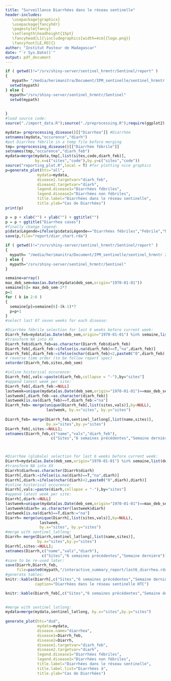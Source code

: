 ```yaml
---
title: "Surveillance Diarrhées dans le réseau sentinelle"
header-includes: 
   \usepackage{graphicx}
   \usepackage{fancyhdr}
   \pagestyle{fancy}
   \setlength\headheight{15pt}
   \fancyhead[L]{\includegraphics[width=4cm]{logo.png}}
   \fancyfoot[LE,RO]{}
author: "Institut Pasteur de Madagascar"
date: "`r Sys.Date()`"
output: pdf_document
---
```




```r
if ( getwd()!="/srv/shiny-server/sentinel_hrmntr/Sentinel/report" )
{
   mypath= "/media/herimanitra/Document/IPM_sentinelle/sentinel_hrmntr 291115/Sentinel"
  setwd(mypath)
} else {
  mypath="/srv/shiny-server/sentinel_hrmntr/Sentinel"
  setwd(mypath)
  
 
}
#load source code:
source("./import_data.R");source("./preprocessing.R");require(ggplot2); require(gridExtra)

mydata= preprocessing_disease()[["Diarrhea"]] #Diarrhée
setnames(mydata,"occurence","diarh")
#put Diarrhée fébrile in a temp file before merging
tmp= preprocessing_disease()[["Diarrhée fébrile"]] 
setnames(tmp,"occurence","diarh_feb")
mydata=merge(mydata,tmp[,list(sites,code,diarh_feb)],
             by.x=c("sites","code"),by.y=c("sites","code"))
source("reporting_plot.R",local = T) #for plotting nice graphics
p=generate_plot(htc="all",
              mydata=mydata,
              disease1.targetvar="diarh_feb",
              disease2.targetvar="diarh",
              legend.disease1="Diarrhées fébriles",
              legend.disease2="Diarrhées non fébriles",
              title.label="Diarrhées dans le réseau sentinelle",
              title.ylab="Cas de Diarrhées")
print(p)

p = p + xlab("") + ylab("") + ggtitle("")
p = p + ggtitle("Diarrhea cases")
#finally change legend:
p$data$Légende=ifelse(p$data$Légende=="Diarrhées fébriles","Febrile","Non Febrile")
save(p,file="report/diar_chart.rda")

```


```r
if ( getwd()!="/srv/shiny-server/sentinel_hrmntr/Sentinel/report" )
{
  mypath= "/media/herimanitra/Document/IPM_sentinelle/sentinel_hrmntr 291115/Sentinel"
} else {
  mypath="/srv/shiny-server/sentinel_hrmntr/Sentinel"
}

semaine=array()
max_deb_sem=max(as.Date(mydata$deb_sem,origin="1970-01-01"))
semaine[6]= max_deb_sem-2*7 
p=1
for ( k in 2:6 )
{
  semaine[p]=semaine[6]-(k-1)*7
  p=p+1
}
#select last 07 seven weeks for each disease:

#Diarrhée fébrile selection for last 6 weeks before current week:
Diarrh_feb=mydata[as.Date(deb_sem,origin="1970-01-01") %in% semaine,list(deb_sem,sites,diarh_feb)]
#transform NA into XX
Diarrh_feb$diarh_feb=as.character(Diarrh_feb$diarh_feb)
Diarrh_feb[,diarh_feb:=ifelse(is.na(diarh_feb)==T,"na",diarh_feb)]
Diarrh_feb[,diarh_feb:=ifelse(nchar(diarh_feb)<2,paste0("0",diarh_feb),diarh_feb)]
# reverse time order (to be follow report spec)
setorder(Diarrh_feb,sites,deb_sem)

#inline historical occurence:
Diarrh_feb[,vals:=paste(diarh_feb,collapse = "-"),by="sites"]
#append latest week per site:
Diarrh_feb[,diarh_feb:=NULL]
lastweek=unique(mydata[as.Date(deb_sem,origin="1970-01-01")==max_deb_sem-7,list(sites,diarh_feb)],by=NULL)
lastweek[,diarh_feb:=as.character(diarh_feb)]
lastweek[is.na(diarh_feb)==T,diarh_feb:="na"]
Diarrh_feb= merge(unique(Diarrh_feb[,list(sites,vals)],by=NULL), 
                  lastweek, by.x="sites", by.y="sites")
              
Diarrh_feb= merge(Diarrh_feb,sentinel_latlong[,list(name,sites)],
                  by.x="sites",by.y="sites")
Diarrh_feb[,sites:=NULL]; 
setnames(Diarrh_feb,c("name","vals","diarh_feb"),
                    c("Sites","6 semaines précédentes","Semaine dernière"))



#Diarrhée (globale) selection for last 6 weeks before current week:
Diarrh=mydata[as.Date(deb_sem,origin="1970-01-01") %in% semaine,list(deb_sem,sites,diarh)]
#transform NA into XX
Diarrh$diarh=as.character(Diarrh$diarh)
Diarrh[,diarh:=ifelse(is.na(diarh)==T,"na",diarh)]
Diarrh[,diarh:=ifelse(nchar(diarh)<2,paste0("0",diarh),diarh)]
#inline historical occurence:
Diarrh[,vals:=paste(diarh,collapse = "-"),by="sites"]
#append latest week per site:
Diarrh[,diarh:=NULL]
lastweek=unique(mydata[as.Date(deb_sem,origin="1970-01-01")==max_deb_sem-7,list(sites,diarh)],by=NULL)
lastweek$diarh= as.character(lastweek$diarh)
lastweek[is.na(diarh)==T,diarh:="na"]
Diarrh= merge(unique(Diarrh[,list(sites,vals)],by=NULL), 
               lastweek,
               by.x="sites", by.y="sites")
#merge with sentinel_latlong:
Diarrh= merge(Diarrh,sentinel_latlong[,list(name,sites)],
              by.x="sites",by.y="sites")
Diarrh[,sites:=NULL]; 
setnames(Diarrh,c("name","vals","diarh"),
                c("Sites","6 semaines précédentes","Semaine dernière"))
#save to be re-used later:
save(Diarrh,Diarrh_feb,
     file=paste0(mypath,"/interactive_summary_report/last6_diarrhea.rda"))
#generate tables:
knitr::kable(Diarrh[,c("Sites","6 semaines précédentes","Semaine dernière"),with=F],
             caption="Diarrhées dans le réseau sentinelle HTC")

knitr::kable(Diarrh_feb[,c("Sites","6 semaines précédentes","Semaine dernière"),with=F],caption="Diarrhées fébriles dans le réseau sentinelle HTC")
             
```

```r

#merge with sentinel_latlong:
mydata=merge(mydata,sentinel_latlong, by.x="sites",by.y="sites")
                    
generate_plot(htc="dsd",
              mydata=mydata,
              disease.name="diarrhea",
              disease1=Diarrh_feb,
              disease2=Diarrh,
              disease1.targetvar="diarh_feb",
              disease2.targetvar="diarh",
              legend.disease1="Diarrhées fébriles",
              legend.disease2="Diarrhées non fébriles",
              title.label="Diarrhées dans le réseau sentinelle",
              title.label.list="Diarrhées à",
              title.ylab="Cas de Diarrhées")
```
